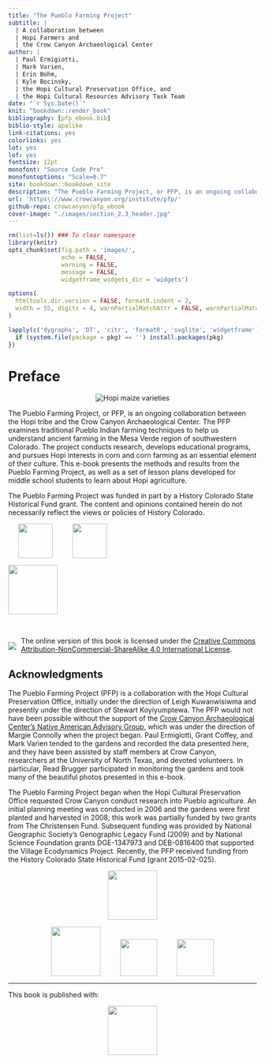 ```yaml
--- 
title: "The Pueblo Farming Project"
subtitle: |
  | A collaboration between
  | Hopi Farmers and 
  | the Crow Canyon Archaeological Center
author: |
  | Paul Ermigiotti,
  | Mark Varien,
  | Erin Bohm,
  | Kyle Bocinsky,
  | the Hopi Cultural Preservation Office, and 
  | the Hopi Cultural Resources Advisory Task Team
date: "`r Sys.Date()`"
knit: "bookdown::render_book"
bibliography: [pfp_ebook.bib]
biblio-style: apalike
link-citations: yes
colorlinks: yes
lot: yes
lof: yes
fontsize: 12pt
monofont: "Source Code Pro"
monofontoptions: "Scale=0.7"
site: bookdown::bookdown_site
description: "The Pueblo Farming Project, or PFP, is an ongoing collaboration between the Hopi tribe and the Crow Canyon Archaeological Center. The PFP examines traditional Pueblo Indian farming techniques to help us understand ancient farming in the Mesa Verde region of southwestern Colorado. The project conducts research, develops educational programs, and pursues Hopi interests in corn and corn farming as an essential element of their culture. This e-book presents the methods and results from the Pueblo Farming Project, as well as a set of lesson plans developed for middle school students to learn about Hopi agriculture."
url: 'https\://www.crowcanyon.org/institute/pfp/'
github-repo: crowcanyon/pfp_ebook
cover-image: "./images/section_2.3_header.jpg"
---
```


```r
rm(list=ls()) ### To clear namespace
library(knitr)
opts_chunk$set(fig.path = 'images/',
               echo = FALSE, 
               warning = FALSE, 
               message = FALSE,
               widgetframe_widgets_dir = 'widgets')

options(
  htmltools.dir.version = FALSE, formatR.indent = 2,
  width = 55, digits = 4, warnPartialMatchAttr = FALSE, warnPartialMatchDollar = FALSE
)

lapply(c('dygraphs', 'DT', 'citr', 'formatR', 'svglite', 'widgetframe'), function(pkg) {
  if (system.file(package = pkg) == '') install.packages(pkg)
})
```

# Preface {-}

<div style="text-align: center;">
<img src="./images/section_2.3_header.jpg" alt="Hopi maize varieties"/>
</div>

The Pueblo Farming Project, or PFP, is an ongoing collaboration between the Hopi tribe and the Crow Canyon Archaeological Center. The PFP examines traditional Pueblo Indian farming techniques to help us understand ancient farming in the Mesa Verde region of southwestern Colorado. The project conducts research, develops educational programs, and pursues Hopi interests in corn and corn farming as an essential element of their culture. This e-book presents the methods and results from the Pueblo Farming Project, as well as a set of lesson plans developed for middle school students to learn about Hopi agriculture.

The Pueblo Farming Project was funded in part by a History Colorado State Historical Fund grant. The content and opinions contained herein do not necessarily reflect the views or policies of History Colorado.

<div align = "center">
<a href="http://www.crowcanyon.org/" target="_blank"><img src="./images/CCAC_logo.svg" style="height: 70px; padding: 0px 20px 0px 20px;"/></a><a href="http://www.crowcanyon.org/institute" target="_blank"><img src="./images/Institute_logo.svg" style="height: 70px; padding: 0px 20px 0px 20px;"/></a>

<a href="https://www.historycolorado.org/state-historical-fund" target="_blank"><img src="./images/HistoryCO.png" style="height: 100px;"/></a>
</div>

<br>
<p>
<img style="float: left; vertical-align:bottom; padding: 11px 10px 0px 0px;" src="./images/by-nc-sa.png"/>
The online version of this book is licensed under the [Creative Commons Attribution-NonCommercial-ShareAlike 4.0 International License](http://creativecommons.org/licenses/by-nc-sa/4.0/). 
</p>

## Acknowledgments {-}

The Pueblo Farming Project (PFP) is a collaboration with the Hopi Cultural Preservation Office, initially under the direction of Leigh Kuwanwisiwma and presently under the direction of Stewart Koyiyumptewa. The PFP would not have been possible without the support of the [Crow Canyon Archaeological Center’s Native American Advisory Group](https://www.crowcanyon.org/index.php/native-american-advisory-group), which was under the direction of Margie Connolly when the project began. Paul Ermigiotti, Grant Coffey, and Mark Varien tended to the gardens and recorded the data presented here, and they have been assisted by staff members at Crow Canyon, researchers at the University of North Texas, and devoted volunteers. In particular, Read Brugger participated in monitoring the gardens and took many of the beautiful photos presented in this e-book.

The Pueblo Farming Project began when the Hopi Cultural Preservation Office requested Crow Canyon conduct research into Pueblo agriculture. An initial planning meeting was conducted in 2006 and the gardens were first planted and harvested in 2008; this work was partially funded by two grants from The Christensen Fund. Subsequent funding was provided by National Geographic Society’s Genographic Legacy Fund (2009) and by National Science Foundation grants DGE-1347973 and DEB-0816400 that supported the Village Ecodynamics Project. Recently, the PFP received funding from the History Colorado State Historical Fund (grant 2015-02-025).

<div style="text-align: center;">
<img src="./images/HistoryCO.png" style="height: 100px;"/>

<img src="./images/nsf.png" style="height: 100px; padding: 0px 20px 0px 20px;"/><img src="./images/ngs.svg" style="height: 75px; padding: 0px 20px 0px 20px;"/><img src="./images/christensen.png" style="height: 75px;padding: 0px 20px 0px 20px;"/>
</div>

-----
This book is published with:

<div style="text-align: center;">
<a href="https://bookdown.org" target="_blank"><img src="./images/bookdown.png" style="width: 100px;"/></a>
</div>
        
